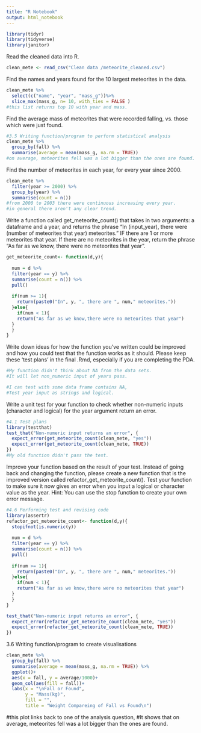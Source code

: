 ```yaml
---
title: "R Notebook"
output: html_notebook
---
```


```r
library(tidyr)
library(tidyverse)
library(janitor)
```

Read the cleaned data into R.

```r
clean_mete <- read_csv("Clean data /meteorite_cleaned.csv")
```

Find the names and years found for the 10 largest meteorites in the data.

```r
clean_mete %>% 
  select(c("name", "year", "mass_g"))%>%
  slice_max(mass_g, n= 10, with_ties = FALSE )
#this list returns top 10 with year and mass.  
```

Find the average mass of meteorites that were recorded falling, vs. those which were just found.
```r
#3.5 Writing function/program to perform statistical analysis
clean_mete %>% 
  group_by(fall) %>% 
  summarise(average = mean(mass_g, na.rm = TRUE))
#on average, meteorites fell was a lot bigger than the ones are found.
```

Find the number of meteorites in each year, for every year since 2000.
```r
clean_mete %>% 
  filter(year >= 2000) %>%
  group_by(year) %>% 
  summarise(count = n())
#from 2000 to 2003 there were continuous increasing every year.
#in general there aren't any clear trend. 
```

Write a function called get_meteorite_count() that takes in two arguments: a dataframe and a year, and returns the phrase “In (input_year), there were (number of meteorites that year) meteorites.” IF there are 1 or more meteorites that year. If there are no meteorites in the year, return the phrase “As far as we know, there were no meteorites that year”.

```r
get_meteorite_count<- function(d,y){
  
  num = d %>% 
  filter(year == y) %>%
  summarise(count = n()) %>% 
  pull()
  
  if(num >= 1){
    return(paste0("In", y, ", there are ", num," meteorites."))
  }else{
    if(num < 1){
    return("As far as we know,there were no meteorites that year")
  }
  }
}
```

Write down ideas for how the function you’ve written could be improved and how you could test that the function works as it should. Please keep these ‘test plans’ in the final .Rmd, especially if you are completing the PDA.
```r
#My function didn't think about NA from the data sets.
#It will let non_numeric input of years pass.

#I can test with some data frame contains NA,
#Test year input as strings and logical.

```

Write a unit test for your function to check whether non-numeric inputs (character and logical) for the year argument return an error.
```r
#4.1 Test plans 
library(testthat)
test_that("Non-numeric input returns an error", {
  expect_error(get_meteorite_count(clean_mete, "yes"))
  expect_error(get_meteorite_count(clean_mete, TRUE))
})
#My old function didn't pass the test.
```

Improve your function based on the result of your test. Instead of going back and changing the function, please create a new function that is the improved version called refactor_get_meteorite_count(). Test your function to make sure it now gives an error when you input a logical or character value as the year. Hint: You can use the stop function to create your own error message.
```r
#4.6 Performing test and revising code
library(assertr)
refactor_get_meteorite_count<- function(d,y){
  stopifnot(is.numeric(y))
  
  num = d %>% 
  filter(year == y) %>%
  summarise(count = n()) %>% 
  pull()
  
  if(num >= 1){
    return(paste0("In", y, ", there are ", num," meteorites."))
  }else{
    if(num < 1){
    return("As far as we know,there were no meteorites that year")
  }
  }
}
```

```r
test_that("Non-numeric input returns an error", {
  expect_error(refactor_get_meteorite_count(clean_mete, "yes"))
  expect_error(refactor_get_meteorite_count(clean_mete, TRUE))
})
```


3.6 Writing function/program to create visualisations

```r
clean_mete %>% 
  group_by(fall) %>% 
  summarise(average = mean(mass_g, na.rm = TRUE)) %>% 
  ggplot()+
  aes(x = fall, y = average/1000)+
  geom_col(aes(fill = fall))+
  labs(x = "\nFall or Found",
       y = "Mass(kg)",
       fill = "",
       title = "Weight Compareing of Fall vs Found\n")
```
#this plot links back to one of the analysis question,
#It shows that on average, meteorites fell was a lot bigger than the ones are found.
